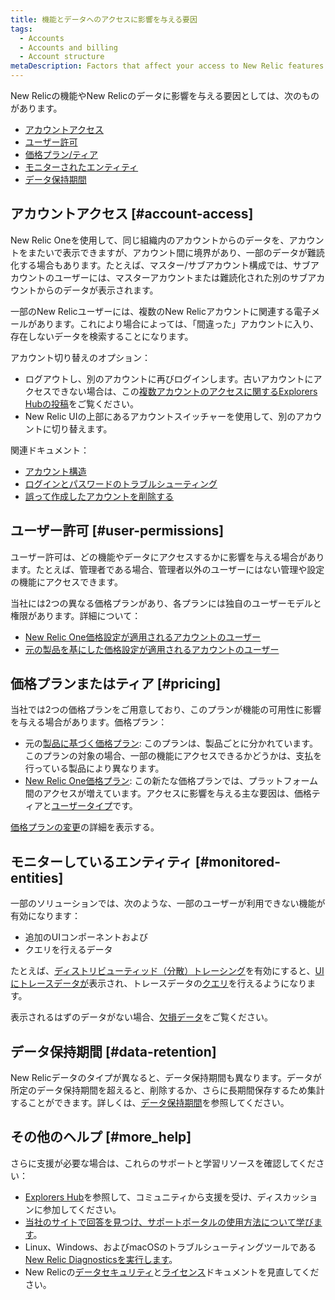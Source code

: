 ```yaml
---
title: 機能とデータへのアクセスに影響を与える要因
tags:
  - Accounts
  - Accounts and billing
  - Account structure
metaDescription: Factors that affect your access to New Relic features and data.
---
```


New Relicの機能やNew Relicのデータに影響を与える要因としては、次のものがあります。

* [アカウントアクセス](#account-access)
* [ユーザー許可](#user-permissions)
* [価格プラン/ティア](#pricing)
* [モニターされたエンティティ](#monitored-entities)
* [データ保持期間](#data-retention)

## アカウントアクセス [#account-access]

New Relic Oneを使用して、同じ組織内のアカウントからのデータを、アカウントをまたいで表示できますが、アカウント間に境界があり、一部のデータが難読化する場合もあります。たとえば、マスター/サブアカウント構成では、サブアカウントのユーザーには、マスターアカウントまたは難読化された別のサブアカウントからのデータが表示されます。

一部のNew Relicユーザーには、複数のNew Relicアカウントに関連する電子メールがあります。これにより場合によっては、「間違った」アカウントに入り、存在しないデータを検索することになります。

アカウント切り替えのオプション：

* ログアウトし、別のアカウントに再びログインします。古いアカウントにアクセスできない場合は、この[複数アカウントのアクセスに関するExplorers Hubの投稿](https://discuss.newrelic.com/t/relic-solution-so-youve-created-a-new-account-and-cant-seem-to-access-your-old-account/113122)をご覧ください。
* New Relic UIの上部にあるアカウントスイッチャーを使用して、別のアカウントに切り替えます。

関連ドキュメント：

* [アカウント構造](/docs/accounts/accounts-billing/new-relic-one-pricing-users/account-user-structure)
* [ログインとパスワードのトラブルシューティング](/docs/accounts/install-new-relic/account-setup/troubleshoot-password-email-address-login-problems)
* [誤って作成したアカウントを削除する](/docs/accounts/accounts-billing/account-setup/downgradecancel-account#cancel-single-account)

## ユーザー許可 [#user-permissions]

ユーザー許可は、どの機能やデータにアクセスするかに影響を与える場合があります。たとえば、管理者である場合、管理者以外のユーザーにはない管理や設定の機能にアクセスできます。

当社には2つの異なる価格プランがあり、各プランには独自のユーザーモデルと権限があります。詳細について：

* [New Relic One価格設定が適用されるアカウントのユーザー](/docs/users-roles)
* [元の製品を基にした価格設定が適用されるアカウントのユーザー](/docs/accounts/original-accounts-billing/users-roles/users-original-user-model)

## 価格プランまたはティア [#pricing]

当社では2つの価格プランをご用意しており、このプランが機能の可用性に影響を与える場合があります。価格プラン：

* 元の[製品に基づく価格プラン](/docs/accounts/original-accounts-billing/product-pricing/product-based-pricing): このプランは、製品ごとに分かれています。このプランの対象の場合、一部の機能にアクセスできるかどうかは、支払を行っている製品により異なります。
* [New Relic One価格プラン](/docs/new-relic-one-pricing-billing): この新たな価格プランでは、プラットフォーム間のアクセスが増えています。アクセスに影響を与える主な要因は、価格ティアと[ユーザータイプ](/docs/users-roles#user-type)です。

[価格プランの変更](/docs/transition-guide-our-new-pricing-plan-user-model)の詳細を表示する。

## モニターしているエンティティ [#monitored-entities]

一部のソリューションでは、次のような、一部のユーザーが利用できない機能が有効になります：

* 追加のUIコンポーネントおよび
* クエリを行えるデータ

たとえば、[ディストリビューティッド（分散）トレーシング](/docs/understand-dependencies/distributed-tracing/get-started/introduction-distributed-tracing)を有効にすると、[UIにトレースデータが](/docs/understand-dependencies/distributed-tracing/ui-data/understand-use-distributed-trace-ui)表示され、トレースデータの[クエリ](/docs/using-new-relic/data/understand-data/query-new-relic-data)を行えるようになります。

表示されるはずのデータがない場合、[欠損データ](/docs/using-new-relic/cross-product-functions/troubleshooting/not-seeing-data)をご覧ください。

## データ保持期間 [#data-retention]

New Relicデータのタイプが異なると、データ保持期間も異なります。データが所定のデータ保持期間を超えると、削除するか、さらに長期間保存するため集計することができます。詳しくは、[データ保持期間](/docs/manage-stored-data)を参照してください。

## その他のヘルプ [#more_help]

さらに支援が必要な場合は、これらのサポートと学習リソースを確認してください：

* [Explorers Hub](https://discuss.newrelic.com/)を参照して、コミュニティから支援を受け、ディスカッションに参加してください。
* [当社のサイトで回答を見つけ、サポートポータルの使用方法について学びます](/docs/using-new-relic/welcome-new-relic/get-started/find-help-use-support-portal)。
* Linux、Windows、およびmacOSのトラブルシューティングツールである[New Relic Diagnosticsを実行します](/docs/using-new-relic/cross-product-functions/troubleshooting/new-relic-diagnostics)。
* New Relicの[データセキュリティ](/docs/security)と[ライセンス](/docs/licenses)ドキュメントを見直してください。

